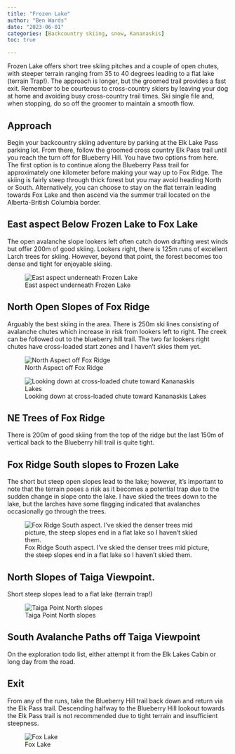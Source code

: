 ```yaml
---
title: "Frozen Lake"
author: "Ben Wards"
date: "2023-06-01"
categories: [Backcountry skiing, snow, Kananaskis]
toc: true

---
```


Frozen Lake offers short tree skiing pitches and a couple of open chutes, with steeper terrain ranging from 35 to 40 degrees leading to a flat lake (terrain Trap!). The approach is longer, but the groomed trail provides a fast exit. Remember to be courteous to cross-country skiers by leaving your dog at home and avoiding busy cross-country trail times. Ski single file and, when stopping, do so off the groomer to maintain a smooth flow.

## Approach

Begin your backcountry skiing adventure by parking at the Elk Lake Pass parking lot. From there, follow the groomed cross country Elk Pass trail until you reach the turn off for Blueberry Hill. You have two options from here. The first option is to continue along the Blueberry Pass trail for approximately one kilometer before making your way up to Fox Ridge. The skiing is fairly steep through thick forest but you may avoid heading North or South. Alternatively, you can choose to stay on the flat terrain leading towards Fox Lake and then ascend via the summer trail located on the Alberta-British Columbia border.

## East aspect Below Frozen Lake to Fox Lake

The open avalanche slope lookers left often catch down drafting west winds but offer 200m of good skiing. Lookers right, there is 125m runs of excellent Larch trees for skiing. However, beyond that point, the forest becomes too dense and tight for enjoyable skiing.


  
![East aspect underneath Frozen Lake](img/east_aspect_below_Frozen_lakes.jpg)

## North Open Slopes of Fox Ridge


Arguably the best skiing in the area.  There is 250m ski lines consisting of avalanche chutes which increase in risk from lookers left to right. The creek can be followed out to the blueberry hill trail.  The two far lookers right chutes have cross-loaded start zones and I haven't skies them yet.

![North Aspect off Fox Ridge](img/Fox_Ridge_North.jpg)

![Looking down at cross-loaded chute toward Kananaskis Lakes](img/Steep_chute_Fox_north.jpg)

## NE Trees of Fox Ridge

There is 200m of good skiing from the top of the ridge but the last 150m of vertical back to the Blueberry hill trail is quite tight.

## Fox Ridge South slopes to Frozen Lake
The short but steep open slopes lead to the lake; however, it's important to note that the terrain poses a risk as it becomes a potential trap due to the sudden change in slope onto the lake.  I have skied the trees down to the lake, but the larches have some flagging indicated that avalanches occasionally go through the trees.

![Fox Ridge South aspect.  I've skied the denser trees mid picture, the steep slopes end in a flat lake so I haven't skied them. ](img/FoxRidge_Sourth_aspect.jpg)


## North Slopes of Taiga Viewpoint. 

Short steep slopes lead to a flat lake (terrain trap!)

![Taiga Point North slopes](img/Taiga_Point_North_slopes.jpg)

## South Avalanche Paths off Taiga Viewpoint

On the exploration todo list, either attempt it from the Elk Lakes Cabin or long day from the road.

## Exit

From any of the runs, take the Blueberry Hill trail back down and return via the Elk Pass trail. Descending halfway to the Blueberry Hill lookout towards the Elk Pass trail is not recommended due to tight terrain and insufficient steepness.

![Fox Lake](img/Fox_lake.jpg)